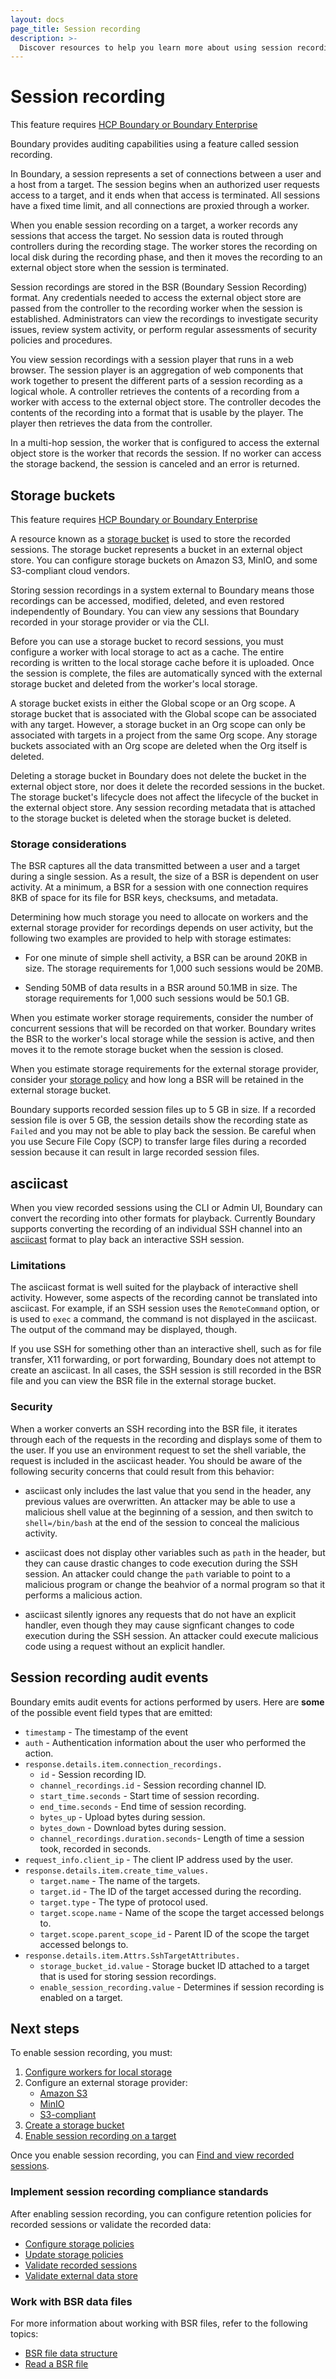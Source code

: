 ```yaml
---
layout: docs
page_title: Session recording
description: >-
  Discover resources to help you learn more about using session recording to audit user sessions and meet compliance standards for auditing.
---
```


# Session recording

<EnterpriseAlert product="boundary">This feature requires <a href="https://www.hashicorp.com/products/boundary">HCP Boundary or Boundary Enterprise</a></EnterpriseAlert>

Boundary provides auditing capabilities using a feature called session recording.

In Boundary, a session represents a set of connections between a user and a host from a target.
The session begins when an authorized user requests access to a target, and it ends when that access is terminated.
All sessions have a fixed time limit, and all connections are proxied through a worker.

When you enable session recording on a target, a worker records any sessions that access the target.
No session data is routed through controllers during the recording stage.
The worker stores the recording on local disk during the recording phase, and then it moves the recording to an external object store when the session is terminated.

Session recordings are stored in the BSR (Boundary Session Recording) format.
Any credentials needed to access the external object store are passed from the controller to the recording worker when the session is established.
Administrators can view the recordings to investigate security issues, review system activity, or perform regular assessments of security policies and procedures.

You view session recordings with a session player that runs in a web browser.
The session player is an aggregation of web components that work together to present the different parts of a session recording as a logical whole.
A controller retrieves the contents of a recording from a worker with access to the external object store.
The controller decodes the contents of the recording into a format that is usable by the player.
The player then retrieves the data from the controller.

In a multi-hop session, the worker that is configured to access the external object store is the worker that records the session.
If no worker can access the storage backend, the session is canceled and an error is returned.

## Storage buckets

<EnterpriseAlert product="boundary">This feature requires <a href="https://www.hashicorp.com/products/boundary">HCP Boundary or Boundary Enterprise</a></EnterpriseAlert>

A resource known as a [storage bucket](/boundary/docs/domain-model/storage-buckets) is used to store the recorded sessions.
The storage bucket represents a bucket in an external object store.
You can configure storage buckets on Amazon S3, MinIO, and some S3-compliant cloud vendors.

Storing session recordings in a system external to Boundary means those recordings can be accessed, modified, deleted, and even restored independently of Boundary.
You can view any sessions that Boundary recorded in your storage provider or via the CLI.

Before you can use a storage bucket to record sessions, you must configure a worker with local storage to act as a cache.
The entire recording is written to the local storage cache before it is uploaded.
Once the session is complete, the files are automatically synced with the external storage bucket and deleted from the worker's local storage.

A storage bucket exists in either the Global scope or an Org scope.
A storage bucket that is associated with the Global scope can be associated with any target.
However, a storage bucket in an Org scope can only be associated with targets in a project from the same Org scope.
Any storage buckets associated with an Org scope are deleted when the Org itself is deleted.

Deleting a storage bucket in Boundary does not delete the bucket in the external object store, nor does it delete the recorded sessions in the bucket.
The storage bucket's lifecycle does not affect the lifecycle of the bucket in the external object store.
Any session recording metadata that is attached to the storage bucket is deleted when the storage bucket is deleted.

### Storage considerations

The BSR captures all the data transmitted between a user and a target during a single session. As a result, the size of a BSR is dependent on user activity. At a minimum, a BSR for a session with one connection requires 8KB of space for its file for BSR keys, checksums, and metadata.

Determining how much storage you need to allocate on workers and the external storage provider for recordings depends on user activity, but the following two examples are provided to help with storage estimates:

- For one minute of simple shell activity, a BSR can be around 20KB in size. The storage requirements for 1,000 such sessions would be 20MB.

- Sending 50MB of data results in a BSR around 50.1MB in size. The storage requirements for 1,000 such sessions would be 50.1 GB.

When you estimate worker storage requirements, consider the number of concurrent sessions that will be recorded on that worker. Boundary writes the BSR to the worker's local storage while the session is active, and then moves it to the remote storage bucket when the session is closed.

When you estimate storage requirements for the external storage provider, consider your [storage policy](/boundary/docs/domain-model/storage-policy) and how long a BSR will be retained in the external storage bucket.

<Warning>

Boundary supports recorded session files up to 5 GB in size.
If a recorded session file is over 5 GB, the session details show the recording state as `Failed` and you may not be able to play back the session.
Be careful when you use Secure File Copy (SCP) to transfer large files during a recorded session because it can result in large recorded session files.

</Warning>

## asciicast

When you view recorded sessions using the CLI or Admin UI, Boundary can convert the recording into other formats for playback.
Currently Boundary supports converting the recording of an individual SSH channel into an [asciicast](https://github.com/asciinema/asciinema/blob/develop/doc/asciicast-v2.md) format to play back an interactive SSH session.

### Limitations

The asciicast format is well suited for the playback of interactive shell activity.
However, some aspects of the recording cannot be translated into asciicast.
For example, if an SSH session uses the `RemoteCommand` option, or is used to `exec` a command, the command is not displayed in the asciicast.
The output of the command may be displayed, though.

If you use SSH for something other than an interactive shell, such as for file transfer, X11 forwarding, or port forwarding, Boundary does not attempt to create an asciicast.
In all cases, the SSH session is still recorded in the BSR file and you can view the BSR file in the external storage bucket.

### Security

When a worker converts an SSH recording into the BSR file, it iterates through each of the requests in the recording and displays some of them to the user.
If you use an environment request to set the shell variable, the request is included in the asciicast header.
You should be aware of the following security concerns that could result from this behavior:

- asciicast only includes the last value that you send in the header, any previous values are overwritten.
An attacker may be able to use a malicious shell value at the beginning of a session, and then switch to `shell=/bin/bash` at the end of the session to conceal the malicious activity.

- asciicast does not display other variables such as `path` in the header, but they can cause drastic changes to code execution during the SSH session.
An attacker could change the `path` variable to point to a malicious program or change the beahvior of a normal program so that it performs a malicious action.

- asciicast silently ignores any requests that do not have an explicit handler, even though they may cause signficant changes to code execution during the SSH session.
An attacker could execute malicious code using a request without an explicit handler.

## Session recording audit events

Boundary emits audit events for actions performed by users. Here are **some** of the possible event field types that are emitted:

- `timestamp` - The timestamp of the event
- `auth` - Authentication information about the user who performed the action.
- `response.details.item.connection_recordings.`
   - `id` - Session recording ID.
   - `channel_recordings.id` - Session recording channel ID.
   - `start_time.seconds` - Start time of session recording.
   - `end_time.seconds` - End time of session recording.
   - `bytes_up` - Upload bytes during session.
   - `bytes_down` - Download bytes during session.
   - `channel_recordings.duration.seconds`- Length of time a session took, recorded in seconds.
- `request_info.client_ip` - The client IP address used by the user.
- `response.details.item.create_time_values.`
   - `target.name` - The name of the targets.
   - `target.id` - The ID of the target accessed during the recording.
   - `target.type` - The type of protocol used.
   - `target.scope.name` - Name of the scope the target accessed belongs to.
   - `target.scope.parent_scope_id` - Parent ID of the scope the target accessed belongs to.
- `response.details.item.Attrs.SshTargetAttributes.`
   - `storage_bucket_id.value` - Storage bucket ID attached to a target that is used for storing session recordings.
   - `enable_session_recording.value` - Determines if session recording is enabled on a target.

## Next steps

To enable session recording, you must:

1. [Configure workers for local storage](/boundary/docs/session-recording/configuration/configure-worker-storage)
1. Configure an external storage provider:
   - [Amazon S3](/boundary/docs/session-recording/configuration/storage-providers/configure-s3)
   - [MinIO](/boundary/docs/session-recording/configuration/storage-providers/configure-minio)
   - [S3-compliant](/boundary/docs/session-recording/configuration/storage-providers/configure-s3-compliant)
1. [Create a storage bucket](/boundary/docs/session-recording/configuration/create-storage-bucket)
1. [Enable session recording on a target](/boundary/docs/session-recording/configuration/enable-session-recording)

Once you enable session recording, you can [Find and view recorded sessions](/boundary/docs/session-recording/configuration/manage-recorded-sessions).

### Implement session recording compliance standards

After enabling session recording, you can configure retention policies for recorded sessions or validate the recorded data:

- [Configure storage policies](/boundary/docs/session-recording/compliance/configure-storage-policy)
- [Update storage policies](/boundary/docs/session-recording/compliance/update-storage-policy)
- [Validate recorded sessions](/boundary/docs/session-recording/compliance/validate-session-recordings)
- [Validate external data store](/boundary/docs/session-recording/compliance/validate-data-store)

### Work with BSR data files

For more information about working with BSR files, refer to the following topics:

- [BSR file data structure](/boundary/docs/session-recording/data/bsr-file-structure)
- [Read a BSR file](/boundary/docs/session-recording/data/read-bsr-file)
